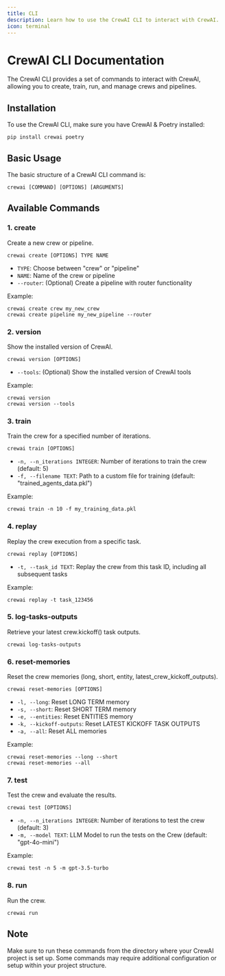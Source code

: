 ```yaml
---
title: CLI
description: Learn how to use the CrewAI CLI to interact with CrewAI.
icon: terminal
---
```


# CrewAI CLI Documentation

The CrewAI CLI provides a set of commands to interact with CrewAI, allowing you to create, train, run, and manage crews and pipelines.

## Installation

To use the CrewAI CLI, make sure you have CrewAI & Poetry installed:

```
pip install crewai poetry
```

## Basic Usage

The basic structure of a CrewAI CLI command is:

```
crewai [COMMAND] [OPTIONS] [ARGUMENTS]
```

## Available Commands

### 1. create

Create a new crew or pipeline.

```
crewai create [OPTIONS] TYPE NAME
```

- `TYPE`: Choose between "crew" or "pipeline"
- `NAME`: Name of the crew or pipeline
- `--router`: (Optional) Create a pipeline with router functionality

Example:
```
crewai create crew my_new_crew
crewai create pipeline my_new_pipeline --router
```

### 2. version

Show the installed version of CrewAI.

```
crewai version [OPTIONS]
```

- `--tools`: (Optional) Show the installed version of CrewAI tools

Example:
```
crewai version
crewai version --tools
```

### 3. train

Train the crew for a specified number of iterations.

```
crewai train [OPTIONS]
```

- `-n, --n_iterations INTEGER`: Number of iterations to train the crew (default: 5)
- `-f, --filename TEXT`: Path to a custom file for training (default: "trained_agents_data.pkl")

Example:
```
crewai train -n 10 -f my_training_data.pkl
```

### 4. replay

Replay the crew execution from a specific task.

```
crewai replay [OPTIONS]
```

- `-t, --task_id TEXT`: Replay the crew from this task ID, including all subsequent tasks

Example:
```
crewai replay -t task_123456
```

### 5. log-tasks-outputs

Retrieve your latest crew.kickoff() task outputs.

```
crewai log-tasks-outputs
```

### 6. reset-memories

Reset the crew memories (long, short, entity, latest_crew_kickoff_outputs).

```
crewai reset-memories [OPTIONS]
```

- `-l, --long`: Reset LONG TERM memory
- `-s, --short`: Reset SHORT TERM memory
- `-e, --entities`: Reset ENTITIES memory
- `-k, --kickoff-outputs`: Reset LATEST KICKOFF TASK OUTPUTS
- `-a, --all`: Reset ALL memories

Example:
```
crewai reset-memories --long --short
crewai reset-memories --all
```

### 7. test

Test the crew and evaluate the results.

```
crewai test [OPTIONS]
```

- `-n, --n_iterations INTEGER`: Number of iterations to test the crew (default: 3)
- `-m, --model TEXT`: LLM Model to run the tests on the Crew (default: "gpt-4o-mini")

Example:
```
crewai test -n 5 -m gpt-3.5-turbo
```

### 8. run

Run the crew.

```
crewai run
```

## Note

Make sure to run these commands from the directory where your CrewAI project is set up. Some commands may require additional configuration or setup within your project structure.